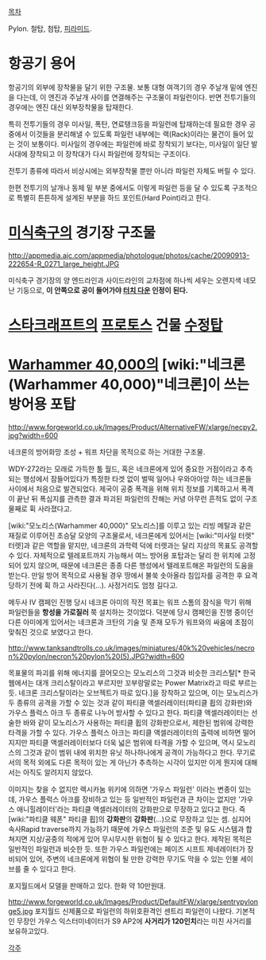 [[목차]]

Pylon. 철탑, 첨탑, [[피라미드]].

= 항공기 용어 =

항공기의 외부에 장착물을 달기 위한 구조물. 보통 대형 여객기의 경우 주날개 밑에 엔진을 다는데, 이 엔진과 주날개 사이를 연결해주는 구조물이 파일런이다. 반면 전투기들의 경우에는 엔진 대신 외부장착물을 탑재한다.

특히 전투기들의 경우 미사일, 폭탄, 연료탱크등을 파일런에 탑재하는데 필요한 경우 공중에서 이것들을 분리해낼 수 있도록 파일런 내부에는 랙(Rack)이라는 물건이 들어 있는 것이 보통이다. 미사일의 경우에는 파일런에 바로 장착되기 보다는, 미사일이 일단 발사대에 장착되고 이 장착대가 다시 파일런에 장착되는 구조이다.

전투기 종류에 따라서 비상시에는 외부장착물 뿐만 아니라 파일런 자체도 버릴 수 있다.

한편 전투기의 날개나 동체 밑 부분 중에서도 이렇게 파일런 등을 달 수 있도록 구조적으로 특별히 튼튼하게 설계된 부분을 하드 포인트(Hard Point)라고 한다. 

= [[미식축구]]의 경기장 구조물 =
http://appmedia.ajc.com/appmedia/photologue/photos/cache/20090913-222654-R_0271_large_height.JPG

미식축구 경기장의 양 엔드라인과 사이드라인의 교차점에 하나씩 세우는 오렌지색 네모난 기둥으로, '''이 안쪽으로 공이 들어가야 [[터치 다운]] 인정이 된다.'''

= [[스타크래프트]]의 [[프로토스]] 건물 [[수정탑]] =

= [[Warhammer 40,000]]의 [wiki:"네크론(Warhammer 40,000)"네크론]이 쓰는 방어용 포탑 =

http://www.forgeworld.co.uk/Images/Product/AlternativeFW/xlarge/necpy2.jpg?width=600

네크론의 방어화망 조성 + 워프 차단을 목적으로 하는 거대한 구조물.

WDY-272라는 모래로 가득한 툼 월드, 혹은 네크론에게 있어 중요한 거점이라고 추측되는 행성에서 잠들어있다가 특정한 타겟 없이 벌떡 일어나 우와아아앙 하는 네크론들 사이에서 처음으로 발견되었다. 제국이 공중 폭격을 위해 위치 정보를 기록하고서 폭격이 끝난 뒤 폭심지를 관측한 결과 파괴된 파일런의 잔해는 커녕 아무런 흔적도 없이 구조물째로 휙 사라졌다고.

[wiki:"모노리스(Warhammer 40,000)" 모노리스]를 이루고 있는 리빙 메탈과 같은 재질로 이루어진 초승달 모양의 구조물로서, 네크론에게 있어서는 [wiki:"미사일 터렛" 터렛]과 같은 역할을 맡지만, 네크론의 과학력 덕에 터렛과는 달리 지상의 목표도 공격할 수 있다. 자체적으로 텔레포트까지 가능해서 여느 방어용 포탑과는 달리 한 위치에 고정되어 있지 않으며, 때문에 네크론은 종종 다른 행성에서 텔레포트해온 파일런의 도움을 받는다. 만일 방어 목적으로 사용될 경우 땅에서 불쑥 솟아올라 침입자를 공격한 후 요격당하기 전에 휙 하고 사라진다(...). 사정거리도 엄청 길다고.

메두사 IV 캠페인 진행 당시 네크론 아미의 작전 목표는 워프 스톰의 잠식을 막기 위해 파일런들을 '''항성을 가로질러''' 쭉 설치하는 것이었다. 덕분에 당시 캠페인을 진행 중이던 다른 아미에게 있어서는 네크론과 크탄의 기술 및 존재 모두가 워프와의 싸움에 초점이 맞춰진 것으로 보였다고 한다.

http://www.tanksandtrolls.co.uk/images/miniatures/40k%20vehicles/necron%20pylon/necron%20pylon%20(5).JPG?width=600

목표물의 파괴를 위해 에너지를 끌어모으는 모노리스의 그것과 비슷한 크리스탈[* 한국 웹에서는 대개 크리스탈이라고 부르지만 꼬부랑말로는 Power Matrix라고 따로 부르는 듯. 네크론 크리스탈이라는 오브젝트가 따로 있다.]을 장착하고 있으며, 이는 모노리스가 두 종류의 공격을 가할 수 있는 것과 같이 파티클 액셀러레이터(파티클 휩의 강화판)와 가우스 플럭스 아크 두 종류로 나누어 방사할 수 있다고 한다. 파티클 액셀러레이터는 선술한 바와 같이 모노리스가 사용하는 파티클 휩의 강화판으로서, 제한된 범위에 강력한 타격을 가할 수 있다. 가우스 플럭스 아크는 파티클 액셀러레이터의 출력에 비하면 떨어지지만 파티클 액셀러레이터보다 더욱 넓은 범위에 타격을 가할 수 있으며, 역시 모노리스의 그것과 같이 범위 내에 위치한 유닛 하나하나에게 공격이 가능하다고 한다. 무기로서의 목적 외에도 다른 목적이 있는 게 아닌가 추측하는 시각이 있지만 이게 뭔지에 대해서는 아직도 알려지지 않았다. 

이미지는 찾을 수 없지만 렉시카눔 위키에 의하면 '가우스 파일런' 이라는 변종이 있는데, 가우스 플럭스 아크를 장비하고 있는 등 일반적인 파일런과 큰 차이는 없지만 '가우스 애니힐레이터'라는 파티클 액셀러레이터의 강화판으로 무장하고 있다고 한다. 즉 [wiki:"파티클 웨폰" 파티클 휩]의 '''강화판'''의 '''강화판'''(...)으로 무장하고 있는 셈. 심지어 속사Rapid traverse까지 가능하기 때문에 가우스 파일런의 조준 및 유도 시스템과 합쳐지면 지상/공중의 적에게 있어 무시무시한 위협이 될 수 있다고 한다. 제작된 목적은 일반적인 파일런과 비슷한 듯. 또한 가우스 파일런에는 페이즈 시프트 제네레이터가 장비되어 있어, 주변의 네크론에게 위협이 될 만한 강력한 무기도 막을 수 있는 인불 세이브를 줄 수 있다고 한다.

포지월드에서 모델을 판매하고 있다. 한화 약 10만원대.

http://www.forgeworld.co.uk/Images/Product/DefaultFW/xlarge/sentrypylonge5.jpg
포지월드 신제품으로 파일런의 하위호환격인 센트리 파일런이 나왔다. 기본적인 무장인 가우스 익스터미네이터가 S9 AP2에 '''사거리가 120인치'''라는 미친 사거리를 보유하고있다.

[[각주]]

